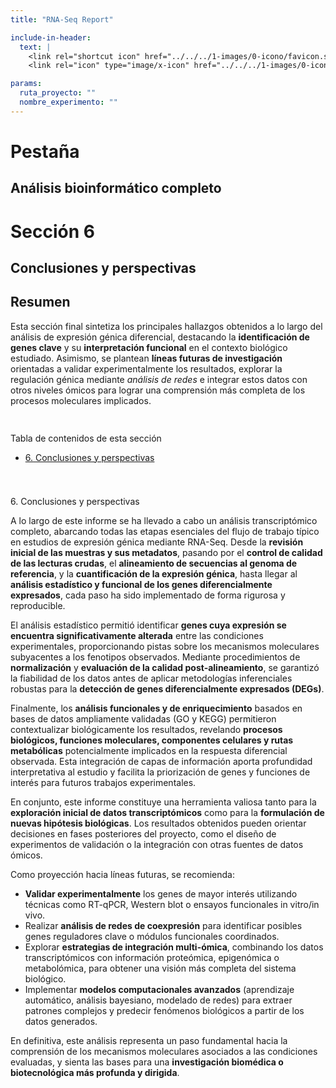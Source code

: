 ```yaml
---
title: "RNA-Seq Report"

include-in-header:
  text: |
    <link rel="shortcut icon" href="../../../1-images/0-icono/favicon.svg"/>
    <link rel="icon" type="image/x-icon" href="../../../1-images/0-icono/favicon.ico">

params:
  ruta_proyecto: ""
  nombre_experimento: ""
---
```



<!-- &&&&&&&&&&&&&&&&&&&&&&&&&&&&&&&&&&&&&&&&&&&&&&&&&&&&&&&&&&&&&&&&&&&&&&&&&&&&&&&&&&&&&&&&&&&&&&&&&&&&&&&&& -->
<!--  TAB 3: ANÁLISIS | 6. CONCLUSIONES Y PERSPECTIVAS -->
<!-- &&&&&&&&&&&&&&&&&&&&&&&&&&&&&&&&&&&&&&&&&&&&&&&&&&&&&&&&&&&&&&&&&&&&&&&&&&&&&&&&&&&&&&&&&&&&&&&&&&&&&&&&& -->

<div class="informe-titulo-tab">
  <h1>Pestaña</h1>
  <h2>Análisis bioinformático completo</h2>
</div>

<div class="informe-titulo-seccion">
  <h1>Sección 6</h1>
  <h2>Conclusiones y perspectivas</h2>
</div>


<div class="informe-resumen">
  <h2>Resumen</h2>

  <p>
    Esta sección final sintetiza los principales hallazgos obtenidos a lo largo del análisis de expresión génica diferencial, 
    destacando la <strong>identificación de genes clave</strong> y su <strong>interpretación funcional</strong> en el contexto biológico estudiado. 
    Asimismo, se plantean <strong>líneas futuras de investigación</strong> orientadas a validar experimentalmente los resultados, explorar la regulación génica mediante 
    <em>análisis de redes</em> e integrar estos datos con otros niveles ómicos para lograr una comprensión más completa de los procesos moleculares implicados.
  </p>
</div>










<div style="height: 15px; background-color: transparent;"></div>

<div class="titulo-toc">
  Tabla de contenidos de esta sección
</div>

<div class="toc">
  <ul>
    <li>
      <a href="#tab3-seccion6">
        6<span>.</span> Conclusiones y perspectivas
      </a>
    </li>
  </ul>
</div>










<!-- #%%%%%%%%%%%%%%%%%%%%%%%%%%%%%%%%%%%%%%%%%%%%%%%%%%%%%%%%%%%%%%%%%%%%%%%%%%%%%%%%%%%%%%%%%%%%%%%%%%%% -->
<!-- REDACCIÓN -->
<!-- #%%%%%%%%%%%%%%%%%%%%%%%%%%%%%%%%%%%%%%%%%%%%%%%%%%%%%%%%%%%%%%%%%%%%%%%%%%%%%%%%%%%%%%%%%%%%%%%%%%%% -->

<div style="height: 25px; background-color: transparent;"></div>

<div class="titulo1" id="tab3-seccion6">
  6<span>.</span> Conclusiones y perspectivas
</div>

<p>
  A lo largo de este informe se ha llevado a cabo un análisis transcriptómico completo, abarcando todas las etapas esenciales del flujo de trabajo típico en estudios de expresión génica mediante RNA-Seq. 
  Desde la <strong>revisión inicial de las muestras y sus metadatos</strong>, pasando por el <strong>control de calidad de las lecturas crudas</strong>, el <strong>alineamiento de secuencias al genoma de referencia</strong>, y la <strong>cuantificación de la expresión génica</strong>, hasta llegar al <strong>análisis estadístico y funcional de los genes diferencialmente expresados</strong>, cada paso ha sido implementado de forma rigurosa y reproducible.
</p>

<p>
  El análisis estadístico permitió identificar <strong>genes cuya expresión se encuentra significativamente alterada</strong> entre las condiciones experimentales, proporcionando pistas sobre los mecanismos moleculares subyacentes a los fenotipos observados. 
  Mediante procedimientos de <strong>normalización</strong> y <strong>evaluación de la calidad post-alineamiento</strong>, se garantizó la fiabilidad de los datos antes de aplicar metodologías inferenciales robustas para la <strong>detección de genes diferencialmente expresados (DEGs)</strong>.
</p>

<p>
  Finalmente, los <strong>análisis funcionales y de enriquecimiento</strong> basados en bases de datos ampliamente validadas (GO y KEGG) permitieron contextualizar biológicamente los resultados, revelando <strong>procesos biológicos, funciones moleculares, componentes celulares y rutas metabólicas</strong> potencialmente implicados en la respuesta diferencial observada. 
  Esta integración de capas de información aporta profundidad interpretativa al estudio y facilita la priorización de genes y funciones de interés para futuros trabajos experimentales.
</p>

<p>
  En conjunto, este informe constituye una herramienta valiosa tanto para la <strong>exploración inicial de datos transcriptómicos</strong> como para la <strong>formulación de nuevas hipótesis biológicas</strong>. 
  Los resultados obtenidos pueden orientar decisiones en fases posteriores del proyecto, como el diseño de experimentos de validación o la integración con otras fuentes de datos ómicos.
</p>

<p>
  Como proyección hacia líneas futuras, se recomienda:
</p>

<ul>
  <li>
    <strong>Validar experimentalmente</strong> los genes de mayor interés utilizando técnicas como RT-qPCR, Western blot o ensayos funcionales in vitro/in vivo.
  </li>
  <li>
    Realizar <strong>análisis de redes de coexpresión</strong> para identificar posibles genes reguladores clave o módulos funcionales coordinados.
  </li>
  <li>
    Explorar <strong>estrategias de integración multi-ómica</strong>, combinando los datos transcriptómicos con información proteómica, epigenómica o metabolómica, para obtener una visión más completa del sistema biológico.
  </li>
  <li>
    Implementar <strong>modelos computacionales avanzados</strong> (aprendizaje automático, análisis bayesiano, modelado de redes) para extraer patrones complejos y predecir fenómenos biológicos a partir de los datos generados.
  </li>
</ul>

<p>
  En definitiva, este análisis representa un paso fundamental hacia la comprensión de los mecanismos moleculares asociados a las condiciones evaluadas, y sienta las bases para una <strong>investigación biomédica o biotecnológica más profunda y dirigida</strong>.
</p>
